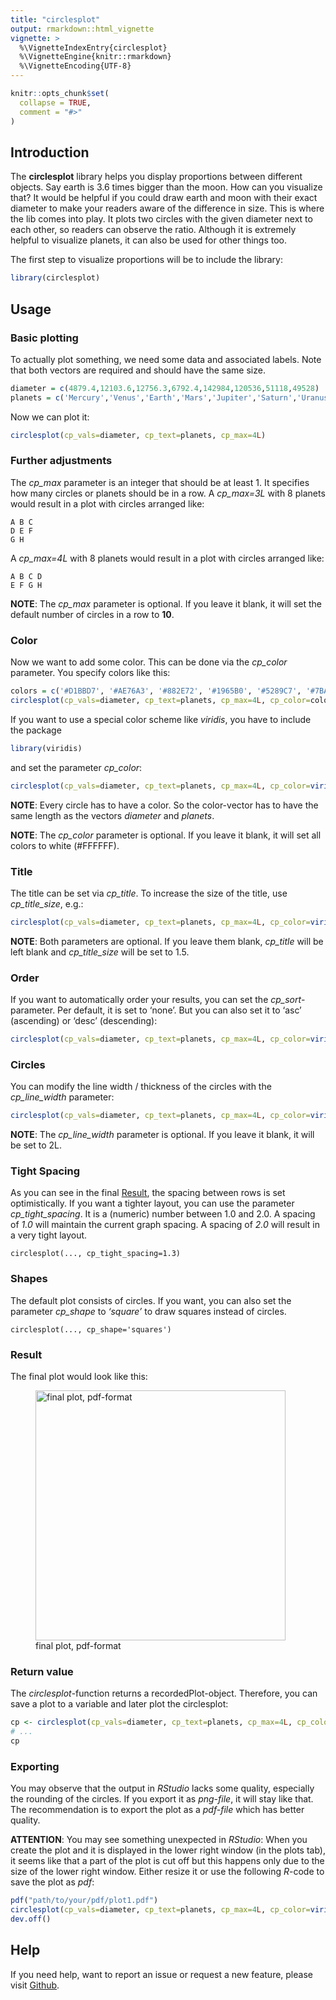 ```yaml
---
title: "circlesplot"
output: rmarkdown::html_vignette
vignette: >
  %\VignetteIndexEntry{circlesplot}
  %\VignetteEngine{knitr::rmarkdown}
  %\VignetteEncoding{UTF-8}
---
```


```r
knitr::opts_chunk$set(
  collapse = TRUE,
  comment = "#>"
)
```

## Introduction

The __circlesplot__ library helps you display proportions between different objects. Say earth is 3.6 times bigger than the moon. How can you visualize that? It would be helpful if you could draw earth and moon with their exact diameter to make your readers aware of the difference in size. This is where the lib comes into play. It plots two circles with the given diameter next to each other, so readers can observe the ratio. Although it is extremely helpful to visualize planets, it can also be used for other things too.

The first step to visualize proportions will be to include the library:

```r
library(circlesplot)
```

## Usage

### Basic plotting

To actually plot something, we need some data and associated labels. Note that both vectors are required and should have the same size.

```r
diameter = c(4879.4,12103.6,12756.3,6792.4,142984,120536,51118,49528)
planets = c('Mercury','Venus','Earth','Mars','Jupiter','Saturn','Uranus','Neptune')
```

Now we can plot it:

```r
circlesplot(cp_vals=diameter, cp_text=planets, cp_max=4L)
```

### Further adjustments

The *cp_max* parameter is an integer that should be at least 1. It specifies how many circles or planets should be in a row.
A *cp_max=3L* with 8 planets would result in a plot with circles arranged like:

```
A B C
D E F
G H
```

A *cp_max=4L* with 8 planets would result in a plot with circles arranged like:

```
A B C D
E F G H
```

**NOTE**: The *cp_max* parameter is optional. If you leave it blank, it will set the default number of circles in a row to **10**.


### Color

Now we want to add some color. This can be done via the *cp_color* parameter. You specify colors like this:

```r
colors = c('#D1BBD7', '#AE76A3', '#882E72', '#1965B0', '#5289C7', '#7BAFDE', '#4EB265', '#90C987')
circlesplot(cp_vals=diameter, cp_text=planets, cp_max=4L, cp_color=colors)
```

If you want to use a special color scheme like *viridis*, you have to include the package

```r
library(viridis)
```

and set the parameter *cp_color*:

```r
circlesplot(cp_vals=diameter, cp_text=planets, cp_max=4L, cp_color=viridis(8))
```

**NOTE**: Every circle has to have a color. So the color-vector has to have the same length as the vectors *diameter* and *planets*. 

**NOTE**: The *cp_color* parameter is optional. If you leave it blank, it will set all colors to white (#FFFFFF).

### Title

The title can be set via *cp_title*. To increase the size of the title, use *cp_title_size*, e.g.:

```r
circlesplot(cp_vals=diameter, cp_text=planets, cp_max=4L, cp_color=viridis(8), cp_title="Planets", cp_title_size=2)
```

**NOTE**: Both parameters are optional. If you leave them blank, *cp_title* will be left blank and *cp_title_size* will be set to 1.5.

### Order

If you want to automatically order your results, you can set the *cp_sort*-parameter. Per default, it is set to 'none'.
But you can also set it to 'asc' (ascending) or 'desc' (descending):

```r
circlesplot(cp_vals=diameter, cp_text=planets, cp_max=4L, cp_color=viridis(8), cp_title="Planets", cp_title_size=2, cp_sort='desc')
```


### Circles

You can modify the line width / thickness of the circles with the *cp_line_width* parameter: 

```r
circlesplot(cp_vals=diameter, cp_text=planets, cp_max=4L, cp_color=viridis(8), cp_title="Planets", cp_title_size=2, cp_sort='desc', cp_line_width=3L)
```

**NOTE**: The *cp_line_width* parameter is optional. If you leave it blank, it will be set to 2L.


### Tight Spacing

As you can see in the final [Result](#Result), the spacing between rows is set optimistically. If you want a tighter layout, you can use the parameter *cp_tight_spacing*.
It is a (numeric) number between 1.0 and 2.0. A spacing of _1.0_ will maintain the current graph spacing. A spacing of _2.0_ will result in a very tight layout.

```
circlesplot(..., cp_tight_spacing=1.3)
```

### Shapes

The default plot consists of circles. If you want, you can also set the parameter *cp_shape* to _'square'_ to draw squares instead of circles.

```
circlesplot(..., cp_shape='squares')
```

### Result

The final plot would look like this:

![final plot, pdf-format](./vign_1.png){width=400}

### Return value

The *circlesplot*-function returns a recordedPlot-object. Therefore, you can save a plot to a variable and later plot the circlesplot:

```r
cp <- circlesplot(cp_vals=diameter, cp_text=planets, cp_max=4L, cp_color=viridis(8), cp_title="Planets", cp_title_size=2.5, cp_sort='desc', cp_line_width=3L)
# ...
cp
```


### Exporting

You may observe that the output in *RStudio* lacks some quality, especially the rounding of the circles. If you export it as *png-file*, it will stay like that. The recommendation is to export the plot as a *pdf-file* which has better quality. 

**ATTENTION**:
You may see something unexpected in *RStudio*: When you create the plot and it is displayed in the lower right window (in the plots tab), it seems like that a part of the plot is cut off but this happens only due to the size of the lower right window. Either resize it or use the following *R*-code to save the plot as *pdf*:

```r
pdf("path/to/your/pdf/plot1.pdf")
circlesplot(cp_vals=diameter, cp_text=planets, cp_max=4L, cp_color=viridis(8), cp_title="Planets", cp_sort='desc')
dev.off() 
```


## Help

If you need help, want to report an issue or request a new feature, please visit [Github](https://github.com/BenSt099/circlesplot).
